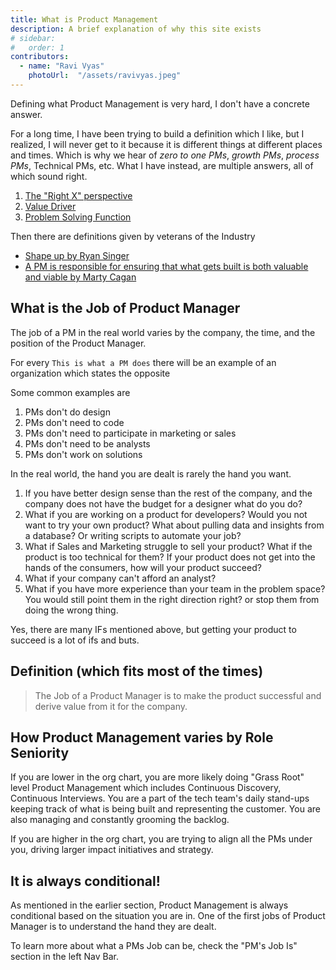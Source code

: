 ```yaml
---
title: What is Product Management
description: A brief explanation of why this site exists
# sidebar:
#   order: 1
contributors:
  - name: "Ravi Vyas"
    photoUrl:  "/assets/ravivyas.jpeg"
---
```


Defining what Product Management is very hard, I don't have a concrete answer.

For a long time, I have been trying to build a definition which I like, but I realized, I will never get to it because it is different things at different places and times. Which is why we hear of *zero to one PMs*, *growth PMs*, *process PMs*, Technical PMs, etc. What I have instead, are multiple answers, all of which sound right.

1. [The "Right X" perspective](./my-definitions/right-x)
2. [Value Driver](./my-definitions/value-driver)
3. [Problem Solving Function](./my-definitions/problem-solving-function)

Then there are definitions given by veterans of the Industry

- [Shape up by Ryan Singer](../what-is-pm/popular-definitions/shape-up)
- [A PM is responsible for ensuring that what gets built is both valuable and viable by Marty Cagan](../what-is-pm/popular-definitions/marty-cagan)

## What is the Job of Product Manager

The job of a PM in the real world varies by the company, the time, and the position of the Product Manager.

For every `This is what a PM does` there will be an example of an organization which states the opposite

Some common examples are

1. PMs don't do design
2. PMs don't need to code
3. PMs don't need to participate in marketing or sales
4. PMs don't need to be analysts
5. PMs don't work on solutions

In the real world, the hand you are dealt is rarely the hand you want.

1. If you have better design sense than the rest of the company, and the company does not have the budget for a designer what do you do?
2. What if you are working on a product for developers? Would you not want to try your own product? What about pulling data and insights from a database? Or writing scripts to automate your job?
3. What if Sales and Marketing struggle to sell your product? What if the product is too technical for them? If your product does not get into the hands of the consumers, how will your product succeed?
4. What if your company can't afford an analyst?
5. What if you have more experience than your team in the problem space? You would still point them in the right direction right? or stop them from doing the wrong thing.

Yes, there are many IFs mentioned above, but getting your product to succeed is a lot of ifs and buts.

## Definition (which fits most of the times)

> The Job of a Product Manager is to make the product successful and derive value from it for the company.

## How Product Management varies by Role Seniority 

If you are lower in the org chart, you are more likely doing "Grass Root" level Product Management which includes Continuous Discovery, Continuous Interviews. You are a part of the tech team's daily stand-ups keeping track of what is being built and representing the customer. You are also managing and constantly grooming the backlog.

If you are higher in the org chart, you are trying to align all the PMs under you, driving larger impact initiatives and strategy.

## It is always conditional!

As mentioned in the earlier section, Product Management is always conditional based on the situation you are in. One of the first jobs of Product Manager is to understand the hand they are dealt.

To learn more about what a PMs Job can be, check the "PM's Job Is" section in the left Nav Bar.

<Bio contributors={frontmatter.contributors} />
